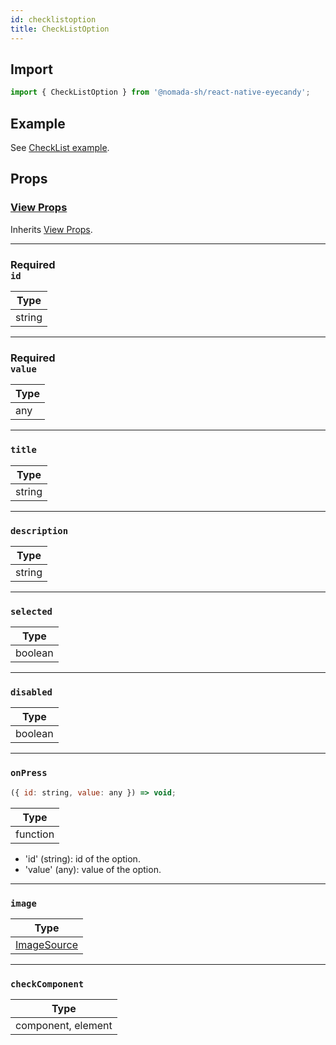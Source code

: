```yaml
---
id: checklistoption
title: CheckListOption
---
```


## Import

```jsx
import { CheckListOption } from '@nomada-sh/react-native-eyecandy';
```

## Example

See [CheckList example](checklist#example).

## Props

### [View Props](https://reactnative.dev/docs/view#props)

Inherits [View Props](https://reactnative.dev/docs/view#props).

---

### <div class="label required basic">Required</div>**`id`**

| Type   |
| ------ |
| string |

---

### <div class="label required basic">Required</div>**`value`**

| Type |
| ---- |
| any  |

---

### `title`

| Type   |
| ------ |
| string |

---

### `description`

| Type   |
| ------ |
| string |

---

### `selected`

| Type    |
| ------- |
| boolean |

---

### `disabled`

| Type    |
| ------- |
| boolean |

---

### `onPress`

```jsx
({ id: string, value: any }) => void;
```

| Type     |
| -------- |
| function |

- 'id' (string): id of the option.
- 'value' (any): value of the option.

---

### `image`

| Type                                                          |
| ------------------------------------------------------------- |
| [ImageSource](https://reactnative.dev/docs/image#imagesource) |

---

### `checkComponent`

| Type               |
| ------------------ |
| component, element |
